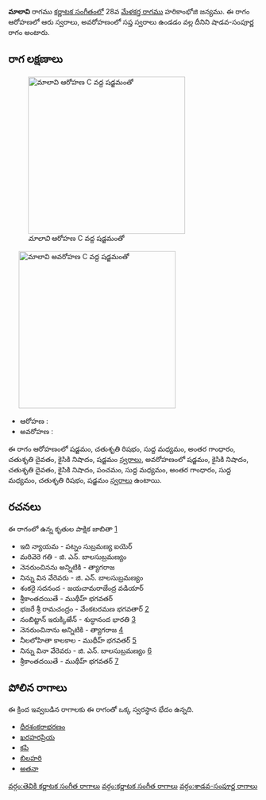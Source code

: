 {{Infobox ragam
	| name          	= మాలావి
	| synonym	    	= 
	| mela          	= 
	| chakra        	= 
	| janaka        	= 
	| type          	= శాడవ-సంపూర్ణ
	| arohanam      	= {{svaraC|S|R2|M1|G3|D2|N2|S'}} 
	| avarohanam    	= {{svaraC|S'|N2|D2|N2|P|M1|G3|M1|R2|S}}
	| jeeva         	=
	| chhaya        	=
	| nyasa         	=
	| vishesha      	= 
	| equivalent  		= 
}}
{{కర్ణాటక సంగీత రాగాలు}}
'''మాలావి''' రాగము [[కర్ణాటక సంగీతం]]లో 28వ [[మేళకర్త రాగము]] హరికాంభోజి జన్యము.  ఈ రాగం ఆరోహణలో ఆరు స్వరాలు, అవరోహణంలో సప్త స్వరాలు ఉండడం వల్ల దీనిని షాడవ-సంపూర్ణ రాగం అంటారు.


==రాగ లక్షణాలు==
[[Image:malavi_ar_kb2wiki.png|thumb|right|316px|''మాలావి'' ఆరోహణ C వద్ద షడ్జమంతో]]
	[[Image:malavi_av_kb2wiki.png|thumb|right|316px|''మాలావి'' అవరోహణ C వద్ద షడ్జమంతో]]

* ఆరోహణ : {{svaraC|S|R2|M1|G3|D2|N2|S'}} 
* అవరోహణ : {{svaraC|S'|N2|D2|N2|P|M1|G3|M1|R2|S}}

ఈ రాగం ఆరోహణంలో షడ్జమం, చతుశృతి రిషభం, సుద్ద మధ్యమం, అంతర గాంధారం, చతుశృతి దైవతం, కైసికి నిషాదం, షడ్జమం [[స్వరాలు]], అవరోహణంలో షడ్జమం, కైసికి నిషాదం, చతుశృతి దైవతం, కైసికి నిషాదం, పంచమం, సుద్ద మధ్యమం, అంతర గాంధారం, సుద్ద మధ్యమం, చతుశృతి రిషభం, షడ్జమం [[స్వరాలు]] ఉంటాయి.

==రచనలు==
ఈ రాగంలో ఉన్న కృతుల పాక్షిక జాబితా [https://github.com/ssrihari/ragavardhini/blob/master/ragas/kritis.psv]
* ఇది  న్యాయమ - పట్నం సుబ్రమణ్య ఐయెర్
* మరివెరె గతి - జి. ఎన్. బాలసుబ్రమణ్యం
* నెనరుంచినను  అన్నిటికి - త్యాగరాజ
* నిన్ను విన వేరెవరు - జి. ఎన్. బాలసుబ్రమణ్యం
* శంకరై సదనంద - జయచామరాజేంద్ర వడియార్
* శ్రీకాంతదయితే - ముథీహ్ భగవతర్
* భజరే శ్రీ రామచంద్రం - వేంకటరమణ భగవతార్ [http://www.karnatik.com/c3161.shtml]
* నంబిట్టాన్ ఇరుక్కిఱేన్ - శుద్ధానంద  భారతి [http://www.karnatik.com/c1656.shtml]
* నెనరుంచినాను అన్నిటికి - త్యాగరాజ [http://www.karnatik.com/c2598.shtml]
* నీలలోహితా  కాలకాల - ముథీహ్ భగవతర్ [http://www.karnatik.com/c1902.shtml]
* నిన్ను వినా వేరెవరు - జి. ఎన్. బాలసుబ్రమణ్యం [http://www.karnatik.com/c3068.shtml]
* శ్రీకాంతదయితే - ముథీహ్ భగవతర్ [http://www.karnatik.com/c2020.shtml]




==పోలిన రాగాలు==
ఈ క్రింద ఇవ్వబడిన రాగాలకు ఈ రాగంతో ఒక్క స్వరస్థాన భేదం ఉన్నది.
* [[ధీరశంకరాభరణం]]
* [[ఖరహరప్రియ]]
* [[కపి]]
* [[బిలహరి]]
* [[అతనా]]



[[వర్గం:తెవికి కర్ణాటక సంగీత రాగాలు]]
[[వర్గం:కర్ణాటక సంగీత రాగాలు]]
[[వర్గం:శాడవ-సంపూర్ణ రాగాలు]]